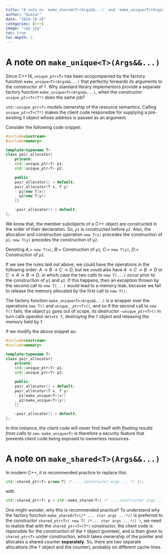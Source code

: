 ```yaml
---
title: "A note on `make_shared<T>(Args&&...)` and `make_unique<T>(Args&&...)`"
author: "Quasar"
date: "2024-10-26"
categories: [C++]      
image: "cpp.jpg"
toc: true
toc-depth: 3
---
```


# A note on `make_unique<T>(Args&&...)`

Since C++14, `unique_ptr<T>` has been accpompanied by the factory function `make_unique<T>(Args&&...)` that perfectly forwards its arguments to the constructor of `T`. Why standard library implementors provide a separate factory function `make_unique<T>(Args&&...)`, when the constructor `unique_ptr<T>(T*)` does the same job? 

`std::unique_ptr<T>` models ownership of the resource semantics. Calling `unique_ptr<T>(T*)` makes the client code responsible for supplying a pre-existing `T` object whose address is passed as an argument. 

Consider the following code snippet:

```cpp
#include<iostream>
#include<memory>

template<typename T>
class pair_allocator{
    private:
    std::unique_ptr<T> p1;
    std::unique_ptr<T> p2;

    public:
    pair_allocator() = default;
    pair_allocator(T x, T y)
    : p1(new T(x))
    , p2(new T(y))
    {}

    ~pair_allocator() = default;
};
```

We know that, the member subobjects of a C++ object are constructed in the order of their declaration. So, `p1` is constructed before `p2`. Also, the allocation and construction operation `new T(x)` precedes the construction of `p1`. `new T(y)` precedes the construction of `p2`. 

Denoting $A:=$ `new T(x)`, $B:=$ Construction of `p1`, $C:=$ `new T(y)`, $D:=$ Construction of `p2`. 

If we see the rules laid out above, we could have the operations in the following order: $A \rightarrow B \rightarrow C \rightarrow D$, but we could also have $A \rightarrow C \rightarrow B \rightarrow D$ or $C \rightarrow A \rightarrow B \rightarrow D$, in which case the two calls to `new T(...)` occur prior to the construction of `p1` and `p2`. If this happens, then an exception thrown by the second call to `new T(...)` would lead to a memory leak, because we fail to release the memory allocated by the first call to `new T()`.

The factory function `make_unique<T>(Args&&...)` is a wrapper over the operations `new T()` and `unique__ptr<T>()`, and so if the second call to `new T()` fails, the object `p1` goes out of scope, its destructor `~unique_ptr<T>()` in turn calls operator `delete T`, destroying the `T` object and releasing the memory held by `T`.

If we modify the above snippet as:

```cpp
#include<iostream>
#include<memory>

template<typename T>
class pair_allocator{
    private:
    std::unique_ptr<T> p1;
    std::unique_ptr<T> p2;

    public:
    pair_allocator() = default;
    pair_allocator(T x, T y)
    : p1(make_unique<T>(x))
    , p2(make_unique<T>(y))
    {}

    ~pair_allocator() = default;
};
```

In this instance, the client code will never find itself with *floating results from calls to `new`*. `make_unique<T>` is therefore a security feature that prevents client code being exposed to ownerless resources.

# A note on `make_shared<T>(Args&&...)`

In modern C++, it is recommended practice to replace this:

```cpp
std::shared_ptr<T> p(new T{ /* ... constructor args ... */ });
```

with

```cpp
std::shared_ptr<T> p = std::make_shared<T>( /* ... constructor args ... */)
```

One might wonder, why this is recommended practice? To understand why the factory function `make_shared<T>(/* ... ctor args ...*/)` is preferred to the constructor `shared_ptr<T>( new T( /*... ctor args ...*/) )`, we need to realize that with the `shared_ptr<T>(T*)` constructor, the client code is reponsible for the construction of the `T` object (pointee), and is then given to `shared_ptr<T>` under construction, which takes ownership of the pointer and allocates a shared counter **separately**. So, there are two separate allocations (the `T` object and the counter), probably on different cache lines.

